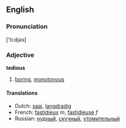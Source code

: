 ==English==
===Pronunciation===
['ti:djəs]
===Adjective===
'''tedious'''

#[[boring]], [[monotonous]]

====Translations====
*Dutch: [[saai]], [[langdradig]]
*French: [[fastidieux]] ''m'', [[fastidieuse]] ''f''
*Russian: [[нудный]], [[скучный]], [[утомительный]]